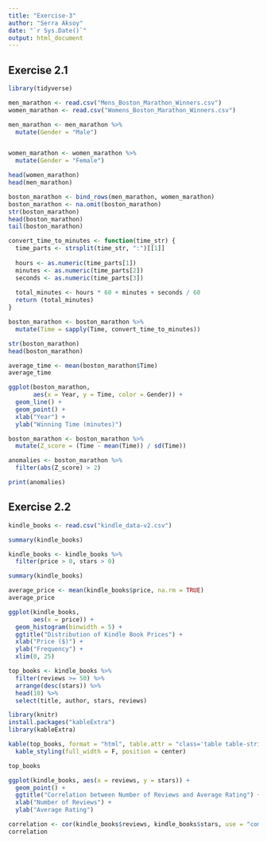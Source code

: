 ```yaml
---
title: "Exercise-3"
author: "Serra Aksoy"
date: "`r Sys.Date()`"
output: html_document
---
```


## Exercise 2.1

```r
library(tidyverse)

men_marathon <- read.csv("Mens_Boston_Marathon_Winners.csv")
women_marathon <- read.csv("Womens_Boston_Marathon_Winners.csv")

men_marathon <- men_marathon %>%
  mutate(Gender = "Male")


women_marathon <- women_marathon %>%
  mutate(Gender = "Female")

head(women_marathon)
head(men_marathon)
```

```r
boston_marathon <- bind_rows(men_marathon, women_marathon)
boston_marathon <- na.omit(boston_marathon)
str(boston_marathon)
head(boston_marathon)
tail(boston_marathon)
```

```r
convert_time_to_minutes <- function(time_str) {
  time_parts <- strsplit(time_str, ":")[[1]]
  
  hours <- as.numeric(time_parts[1])
  minutes <- as.numeric(time_parts[2])
  seconds <- as.numeric(time_parts[3])
  
  total_minutes <- hours * 60 + minutes + seconds / 60
  return (total_minutes)
}

boston_marathon <- boston_marathon %>%
  mutate(Time = sapply(Time, convert_time_to_minutes))

str(boston_marathon)
head(boston_marathon)
```

```r
average_time <- mean(boston_marathon$Time)
average_time
```

```r
ggplot(boston_marathon,
       aes(x = Year, y = Time, color = Gender)) +
  geom_line() +
  geom_point() +
  xlab("Year") +
  ylab("Winning Time (minutes)")
```

```r
boston_marathon <- boston_marathon %>%
  mutate(Z_score = (Time - mean(Time)) / sd(Time))

anomalies <- boston_marathon %>%
  filter(abs(Z_score) > 2)

print(anomalies)
```

## Exercise 2.2

```r
kindle_books <- read.csv("kindle_data-v2.csv")

summary(kindle_books)

kindle_books <- kindle_books %>%
  filter(price > 0, stars > 0)

summary(kindle_books)
```

```r
average_price <- mean(kindle_books$price, na.rm = TRUE)
average_price

ggplot(kindle_books,
       aes(x = price)) +
  geom_histogram(binwidth = 5) +
  ggtitle("Distribution of Kindle Book Prices") +
  xlab("Price ($)") +
  ylab("Frequency") +
  xlim(0, 25)
```

```r
top_books <- kindle_books %>%
  filter(reviews >= 50) %>%
  arrange(desc(stars)) %>%
  head(10) %>%
  select(title, author, stars, reviews)

library(knitr)
install.packages("kableExtra")
library(kableExtra)

kable(top_books, format = "html", table.attr = "class='table table-striped'", caption = "Top 10 Highest Rated Kindle Books") %>%
  kable_styling(full_width = F, position = center)

top_books
```

```r
ggplot(kindle_books, aes(x = reviews, y = stars)) +
  geom_point() +
  ggtitle("Correlation between Number of Reviews and Average Rating") +
  xlab("Number of Reviews") +
  ylab("Average Rating")

correlation <- cor(kindle_books$reviews, kindle_books$stars, use = "complete.obs")
correlation
```

